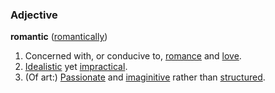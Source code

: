 ===Adjective===
'''romantic''' ([[romantically]])

#Concerned with, or conducive to, [[romance]] and [[love]].
#[[Idealistic]] yet [[impractical]].
#(Of art:) [[Passionate]] and [[imaginitive]] rather than [[structured]].